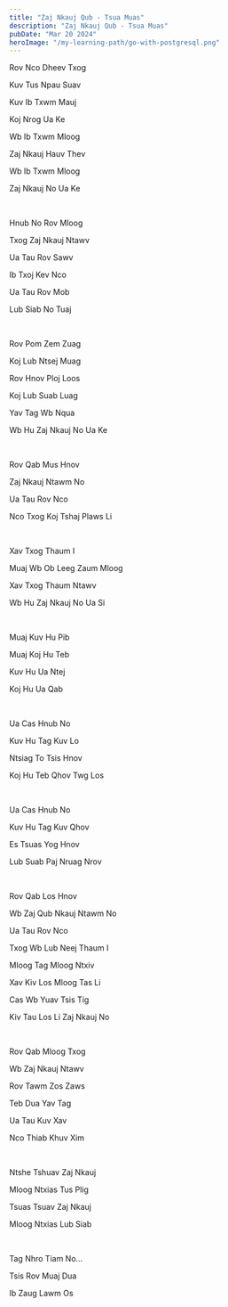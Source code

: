 ```yaml
---
title: "Zaj Nkauj Qub - Tsua Muas"
description: "Zaj Nkauj Qub - Tsua Muas"
pubDate: "Mar 20 2024"
heroImage: "/my-learning-path/go-with-postgresql.png"
---
```


Rov Nco Dheev Txog

Kuv Tus Npau Suav

Kuv Ib Txwm Mauj

Koj Nrog Ua Ke

Wb Ib Txwm Mloog

Zaj Nkauj Hauv Thev

Wb Ib Txwm Mloog

Zaj Nkauj No Ua Ke

<br />

Hnub No Rov Mloog

Txog Zaj Nkauj Ntawv

Ua Tau Rov Sawv

Ib Txoj Kev Nco

Ua Tau Rov Mob

Lub Siab No Tuaj

<br />

Rov Pom Zem Zuag

Koj Lub Ntsej Muag

Rov Hnov Ploj Loos

Koj Lub Suab Luag

Yav Tag Wb Nqua

Wb Hu Zaj Nkauj No Ua Ke

<br />

Rov Qab Mus Hnov

Zaj Nkauj Ntawm No

Ua Tau Rov Nco

Nco Txog Koj Tshaj Plaws Li

<br />

Xav Txog Thaum I

Muaj Wb Ob Leeg Zaum Mloog

Xav Txog Thaum Ntawv

Wb Hu Zaj Nkauj No Ua Si

<br />

Muaj Kuv Hu Pib

Muaj Koj Hu Teb

Kuv Hu Ua Ntej

Koj Hu Ua Qab

<br />

Ua Cas Hnub No

Kuv Hu Tag Kuv Lo

Ntsiag To Tsis Hnov

Koj Hu Teb Qhov Twg Los

<br />

Ua Cas Hnub No

Kuv Hu Tag Kuv Qhov

Es Tsuas Yog Hnov

Lub Suab Paj Nruag Nrov

<br />

Rov Qab Los Hnov

Wb Zaj Qub Nkauj Ntawm No

Ua Tau Rov Nco

Txog Wb Lub Neej Thaum I

Mloog Tag Mloog Ntxiv

Xav Kiv Los Mloog Tas Li

Cas Wb Yuav Tsis Tig

Kiv Tau Los Li Zaj Nkauj No

<br />

Rov Qab Mloog Txog

Wb Zaj Nkauj Ntawv

Rov Tawm Zos Zaws

Teb Dua Yav Tag

Ua Tau Kuv Xav

Nco Thiab Khuv Xim

<br />

Ntshe Tshuav Zaj Nkauj

Mloog Ntxias Tus Plig

Tsuas Tsuav Zaj Nkauj

Mloog Ntxias Lub Siab

<br />

Tag Nhro Tiam No...

Tsis Rov Muaj Dua

Ib Zaug Lawm Os
